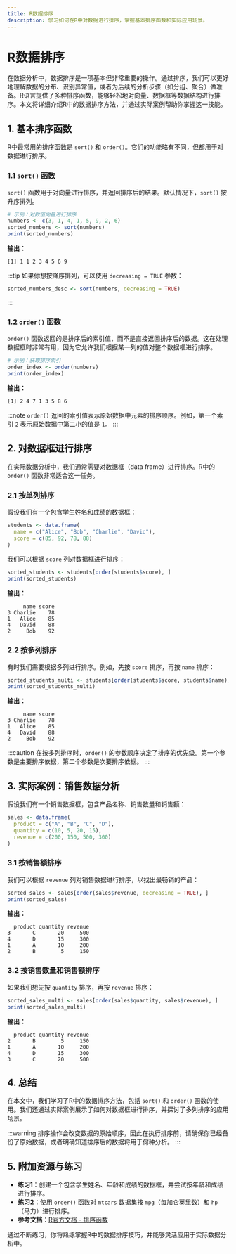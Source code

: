 ```yaml
---
title: R数据排序
description: 学习如何在R中对数据进行排序，掌握基本排序函数和实际应用场景。
---
```


# R数据排序

在数据分析中，数据排序是一项基本但非常重要的操作。通过排序，我们可以更好地理解数据的分布、识别异常值，或者为后续的分析步骤（如分组、聚合）做准备。R语言提供了多种排序函数，能够轻松地对向量、数据框等数据结构进行排序。本文将详细介绍R中的数据排序方法，并通过实际案例帮助你掌握这一技能。

## 1. 基本排序函数

R中最常用的排序函数是 `sort()` 和 `order()`。它们的功能略有不同，但都用于对数据进行排序。

### 1.1 `sort()` 函数

`sort()` 函数用于对向量进行排序，并返回排序后的结果。默认情况下，`sort()` 按升序排列。

```r
# 示例：对数值向量进行排序
numbers <- c(3, 1, 4, 1, 5, 9, 2, 6)
sorted_numbers <- sort(numbers)
print(sorted_numbers)
```

**输出：**
```
[1] 1 1 2 3 4 5 6 9
```

:::tip
如果你想按降序排列，可以使用 `decreasing = TRUE` 参数：
```r
sorted_numbers_desc <- sort(numbers, decreasing = TRUE)
```
:::

### 1.2 `order()` 函数

`order()` 函数返回的是排序后的索引值，而不是直接返回排序后的数据。这在处理数据框时非常有用，因为它允许我们根据某一列的值对整个数据框进行排序。

```r
# 示例：获取排序索引
order_index <- order(numbers)
print(order_index)
```

**输出：**
```
[1] 2 4 7 1 3 5 8 6
```

:::note
`order()` 返回的索引值表示原始数据中元素的排序顺序。例如，第一个索引 `2` 表示原始数据中第二小的值是 `1`。
:::

## 2. 对数据框进行排序

在实际数据分析中，我们通常需要对数据框（data frame）进行排序。R中的 `order()` 函数非常适合这一任务。

### 2.1 按单列排序

假设我们有一个包含学生姓名和成绩的数据框：

```r
students <- data.frame(
  name = c("Alice", "Bob", "Charlie", "David"),
  score = c(85, 92, 78, 88)
)
```

我们可以根据 `score` 列对数据框进行排序：

```r
sorted_students <- students[order(students$score), ]
print(sorted_students)
```

**输出：**
```
     name score
3 Charlie    78
1   Alice    85
4   David    88
2     Bob    92
```

### 2.2 按多列排序

有时我们需要根据多列进行排序。例如，先按 `score` 排序，再按 `name` 排序：

```r
sorted_students_multi <- students[order(students$score, students$name), ]
print(sorted_students_multi)
```

**输出：**
```
     name score
3 Charlie    78
1   Alice    85
4   David    88
2     Bob    92
```

:::caution
在按多列排序时，`order()` 的参数顺序决定了排序的优先级。第一个参数是主要排序依据，第二个参数是次要排序依据。
:::

## 3. 实际案例：销售数据分析

假设我们有一个销售数据框，包含产品名称、销售数量和销售额：

```r
sales <- data.frame(
  product = c("A", "B", "C", "D"),
  quantity = c(10, 5, 20, 15),
  revenue = c(200, 150, 500, 300)
)
```

### 3.1 按销售额排序

我们可以根据 `revenue` 列对销售数据进行排序，以找出最畅销的产品：

```r
sorted_sales <- sales[order(sales$revenue, decreasing = TRUE), ]
print(sorted_sales)
```

**输出：**
```
  product quantity revenue
3       C       20     500
4       D       15     300
1       A       10     200
2       B        5     150
```

### 3.2 按销售数量和销售额排序

如果我们想先按 `quantity` 排序，再按 `revenue` 排序：

```r
sorted_sales_multi <- sales[order(sales$quantity, sales$revenue), ]
print(sorted_sales_multi)
```

**输出：**
```
  product quantity revenue
2       B        5     150
1       A       10     200
4       D       15     300
3       C       20     500
```

## 4. 总结

在本文中，我们学习了R中的数据排序方法，包括 `sort()` 和 `order()` 函数的使用。我们还通过实际案例展示了如何对数据框进行排序，并探讨了多列排序的应用场景。

:::warning
排序操作会改变数据的原始顺序，因此在执行排序前，请确保你已经备份了原始数据，或者明确知道排序后的数据将用于何种分析。
:::

## 5. 附加资源与练习

- **练习1**：创建一个包含学生姓名、年龄和成绩的数据框，并尝试按年龄和成绩进行排序。
- **练习2**：使用 `order()` 函数对 `mtcars` 数据集按 `mpg`（每加仑英里数）和 `hp`（马力）进行排序。
- **参考文档**：[R官方文档 - 排序函数](https://www.rdocumentation.org/packages/base/versions/3.6.2/topics/sort)

通过不断练习，你将熟练掌握R中的数据排序技巧，并能够灵活应用于实际数据分析中。